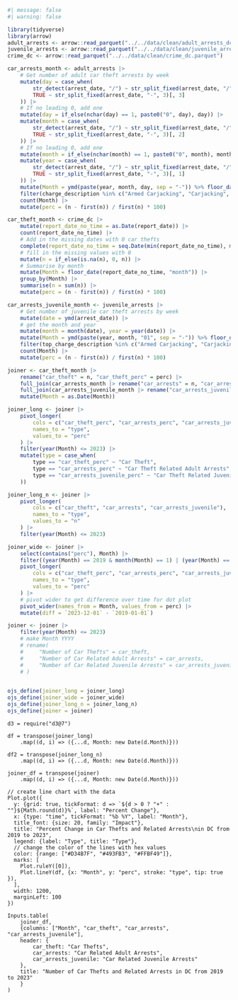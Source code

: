 ```r
#| message: false
#| warning: false

library(tidyverse)
library(arrow)
adult_arrests <- arrow::read_parquet("../../data/clean/adult_arrests_dc.parquet")
juvenile_arrests <- arrow::read_parquet("../../data/clean/juvenile_arrests_dc.parquet")
crime_dc <- arrow::read_parquet("../../data/clean/crime_dc.parquet")

car_arrests_month <- adult_arrests |>
    # Get number of adult car theft arrests by week
    mutate(day = case_when(
        str_detect(arrest_date, "/") ~ str_split_fixed(arrest_date, "/", 3)[, 2],
        TRUE ~ str_split_fixed(arrest_date, "-", 3)[, 3]
    )) |>
    # If no leading 0, add one
    mutate(day = if_else(nchar(day) == 1, paste0("0", day), day)) |>
    mutate(month = case_when(
        str_detect(arrest_date, "/") ~ str_split_fixed(arrest_date, "/", 3)[, 1],
        TRUE ~ str_split_fixed(arrest_date, "-", 3)[, 2]
    )) |>
    # If no leading 0, add one
    mutate(month = if_else(nchar(month) == 1, paste0("0", month), month)) |>
    mutate(year = case_when(
        str_detect(arrest_date, "/") ~ str_split_fixed(arrest_date, "/", 3)[, 3],
        TRUE ~ str_split_fixed(arrest_date, "-", 3)[, 1]
    )) |>
    mutate(Month = ymd(paste(year, month, day, sep = "-")) %>% floor_date("month")) |>
    filter(charge_description %in% c("Armed Carjacking", "Carjacking", "Unarmed Carjacking", "Unauthorized Use Of A Vehicle", "Unauthorized Use Of A Vehicle - Crime Of Violence", "Unauthorized Use Of A Vehicle - Prior Conviction", "Unlawful Entry Of A Motor Vehicle", "Theft First Degree (Stolen Auto)", "Theft Second Degree (Stolen Auto)")) |>
    count(Month) |>
    mutate(perc = (n - first(n)) / first(n) * 100)

car_theft_month <- crime_dc |>
    mutate(report_date_no_time = as.Date(report_date)) |>
    count(report_date_no_time) |>
    # Add in the missing dates with 0 car thefts
    complete(report_date_no_time = seq.Date(min(report_date_no_time), max(report_date_no_time), by = "day")) |>
    # fill in the missing values with 0
    mutate(n = if_else(is.na(n), 0, n)) |>
    # Summarise by month
    mutate(Month = floor_date(report_date_no_time, "month")) |>
    group_by(Month) |>
    summarise(n = sum(n)) |>
    mutate(perc = (n - first(n)) / first(n) * 100)

car_arrests_juvenile_month <- juvenile_arrests |>
    # Get number of juvenile car theft arrests by week
    mutate(date = ymd(arrest_date)) |>
    # get the month and year
    mutate(month = month(date), year = year(date)) |>
    mutate(Month = ymd(paste(year, month, "01", sep = "-")) %>% floor_date("month")) |>
    filter(top_charge_description %in% c("Armed Carjacking", "Carjacking", "Unarmed Carjacking", "Unauthorized Use Of A Vehicle", "Unauthorized Use Of A Vehicle - Crime Of Violence", "Unauthorized Use Of A Vehicle - Prior Conviction", "Unlawful Entry Of A Motor Vehicle", "Theft First Degree (Stolen Auto)", "Theft Second Degree (Stolen Auto)")) |>
    count(Month) |>
    mutate(perc = (n - first(n)) / first(n) * 100)

joiner <- car_theft_month |>
    rename("car_theft" = n, "car_theft_perc" = perc) |>
    full_join(car_arrests_month |> rename("car_arrests" = n, "car_arrests_perc" = perc)) |>
    full_join(car_arrests_juvenile_month |> rename("car_arrests_juvenile" = n, "car_arrests_juvenile_perc" = perc)) |>
    mutate(Month = as.Date(Month))

joiner_long <- joiner |>
    pivot_longer(
        cols = c("car_theft_perc", "car_arrests_perc", "car_arrests_juvenile_perc"),
        names_to = "type",
        values_to = "perc"
    ) |>
    filter(year(Month) <= 2023) |>
    mutate(type = case_when(
        type == "car_theft_perc" ~ "Car Theft",
        type == "car_arrests_perc" ~ "Car Theft Related Adult Arrests",
        type == "car_arrests_juvenile_perc" ~ "Car Theft Related Juvenile Arrests"
    ))

joiner_long_n <- joiner |>
    pivot_longer(
        cols = c("car_theft", "car_arrests", "car_arrests_juvenile"),
        names_to = "type",
        values_to = "n"
    ) |>
    filter(year(Month) <= 2023)

joiner_wide <- joiner |>
    select(contains("perc"), Month) |>
    filter((year(Month) == 2019 & month(Month) == 1) | (year(Month) == 2023 & month(Month) == 12)) |>
    pivot_longer(
        cols = c("car_theft_perc", "car_arrests_perc", "car_arrests_juvenile_perc"),
        names_to = "type",
        values_to = "perc"
    ) |>
    # pivot wider to get difference over time for dot plot
    pivot_wider(names_from = Month, values_from = perc) |>
    mutate(diff = `2023-12-01` - `2019-01-01`)

joiner <- joiner |>
    filter(year(Month) <= 2023)
    # make Month YYYY
    # rename(
    #     "Number of Car Thefts" = car_theft,
    #     "Number of Car Related Adult Arrests" = car_arrests,
    #     "Number of Car Related Juvenile Arrests" = car_arrests_juvenile
    # )
    

ojs_define(joiner_long = joiner_long)
ojs_define(joiner_wide = joiner_wide)
ojs_define(joiner_long_n = joiner_long_n)
ojs_define(joiner = joiner)
```

```ojs
d3 = require("d3@7")

df = transpose(joiner_long)
    .map((d, i) => ({...d, Month: new Date(d.Month)}))

df2 = transpose(joiner_long_n)
    .map((d, i) => ({...d, Month: new Date(d.Month)}))

joiner_df = transpose(joiner)
    .map((d, i) => ({...d, Month: new Date(d.Month)}))

// create line chart with the data
Plot.plot({
  y: {grid: true, tickFormat: d => `${d > 0 ? "+" : ""}${Math.round(d)}%`, label: "Percent Change"},
  x: {type: "time", tickFormat: "%b %Y", label: "Month"},
  title_font: {size: 20, family: "Impact"},
  title: "Percent Change in Car Thefts and Related Arrests\nin DC from 2019 to 2023",
  legend: {label: "Type", title: "Type"},
  // change the color of the lines with hex values
  color: {range: ["#D34B7F", "#493FB3", "#FFBF49"]},
  marks: [
    Plot.ruleY([0]),
    Plot.lineY(df, {x: "Month", y: "perc", stroke: "type", tip: true }),
  ],
  width: 1200,
  marginLeft: 100
})

Inputs.table(
    joiner_df,
    {columns: ["Month", "car_theft", "car_arrests", "car_arrests_juvenile"], 
    header: {
        car_theft: "Car Thefts",
        car_arrests: "Car Related Adult Arrests",
        car_arrests_juvenile: "Car Related Juvenile Arrests"
    },
    title: "Number of Car Thefts and Related Arrests in DC from 2019 to 2023"
    }
)
```
